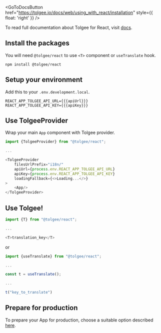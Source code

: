 
<GoToDocsButton
  href="https://tolgee.io/docs/web/using_with_react/installation"
  style={{ float: 'right' }}
/>

To read full documentation about Tolgee for React, visit [docs](https://tolgee.io/docs/web/using_with_react/installation).

## Install the packages

You will need `@tolgee/react` to use `<T>` component or `useTranslate` hook.

```
npm install @tolgee/react
```

## Setup your environment

Add this to your `.env.development.local`.

```dotenv
REACT_APP_TOLGEE_API_URL={{{apiUrl}}}
REACT_APP_TOLGEE_API_KEY={{{apiKey}}}
```

## Use TolgeeProvider

Wrap your main `App` component with Tolgee provider.

```typescript jsx
import {TolgeeProvider} from "@tolgee/react";

...

<TolgeeProvider
    filesUrlPrefix="i18n/"
    apiUrl={process.env.REACT_APP_TOLGEE_API_URL}
    apiKey={process.env.REACT_APP_TOLGEE_API_KEY}
    loadingFallback={<>Loading...</>}
>
    <App/>
</TolgeeProvider>
```

## Use Tolgee!

```typescript jsx
import {T} from "@tolgee/react";

...

<T>translation_key</T>
```

or

```typescript jsx
import {useTranslate} from "@tolgee/react";

...

const t = useTranslate();

...

t("key_to_translate")
```

## Prepare for production

To prepare your App for production, choose a suitable option described
[here](https://tolgee.io/docs/web/using_with_react/react_preparing_for_production).
